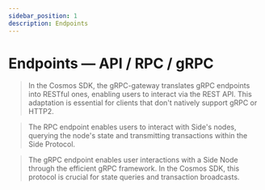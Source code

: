 ```yaml
---
sidebar_position: 1
description: Endpoints
---
```



# Endpoints — API / RPC / gRPC

> In the Cosmos SDK, the gRPC-gateway translates gRPC endpoints into RESTful ones, enabling users to interact via the REST API. This adaptation is essential for clients that don't natively support gRPC or HTTP2.

> The RPC endpoint enables users to interact with Side's nodes, querying the node's state and transmitting transactions within the Side Protocol.

> The gRPC endpoint enables user interactions with a Side Node through the efficient gRPC framework. In the Cosmos SDK, this protocol is crucial for state queries and transaction broadcasts.


<Tabs>
  <TabItem value="api" label="API" default>


</TabItem>
  <TabItem value="rpc" label="RPC">



</TabItem>
  <TabItem value="grpc" label="gRPC">



</TabItem>
</Tabs>
